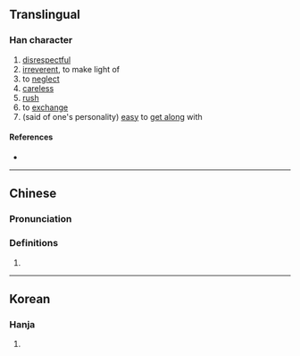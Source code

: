 {{character info}}
==Translingual==

===Han character===
{{Han char|rn=9|rad=人|as=08|sn=10|four=|canj=OAPH|ids=⿰亻易}}

# [[disrespectful]]
# [[irreverent]], to make light of
# to [[neglect]]
# [[careless]]
# [[rush]]
# to [[exchange]]
# (said of one's personality) [[easy]] to [[get along]] with

====References====
* {{Han ref|kx=0106.160|hdz=10178.010|uh=3465|ud=13413}}

----

==Chinese==
{{zh-forms}}

===Pronunciation===
{{zh-pron
|m=yì
|c=zi6
|mc=y
|oc=
|ma=
|cat=a,v
}}

===Definitions===
{{zh-hanzi}}

# {{rfdef|zh}}

----

==Korean==

===Hanja===
{{ko-hanja|hangeul=이|rv=i|mr=i|y=i|eumhun=업신여기다|ehrv=eopsinnyeogida|ehmr=ŏpsinnyŏgida|ehy=epqsinqyekita}}

# {{rfdef|ko|sort=人08}}
